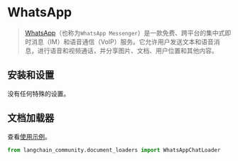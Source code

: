 # WhatsApp

>[WhatsApp](https://www.whatsapp.com/)（也称为`WhatsApp Messenger`）是一款免费、跨平台的集中式即时消息（IM）和语音通信（VoIP）服务。它允许用户发送文本和语音消息，进行语音和视频通话，并分享图片、文档、用户位置和其他内容。


## 安装和设置

没有任何特殊的设置。



## 文档加载器

查看[使用示例](/docs/integrations/document_loaders/whatsapp_chat)。

```python
from langchain_community.document_loaders import WhatsAppChatLoader
```

